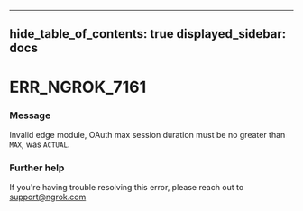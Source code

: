 

---
hide_table_of_contents: true
displayed_sidebar: docs
---


# ERR_NGROK_7161

### Message
Invalid edge module, OAuth max session duration must be no greater than `MAX`, was `ACTUAL`.

<ErrorDetails error="err_ngrok_7161" />



### Further help
If you're having trouble resolving this error, please reach out to [support@ngrok.com](mailto:support@ngrok.com?subject=Help%20with%20ERR_NGROK_7161)

